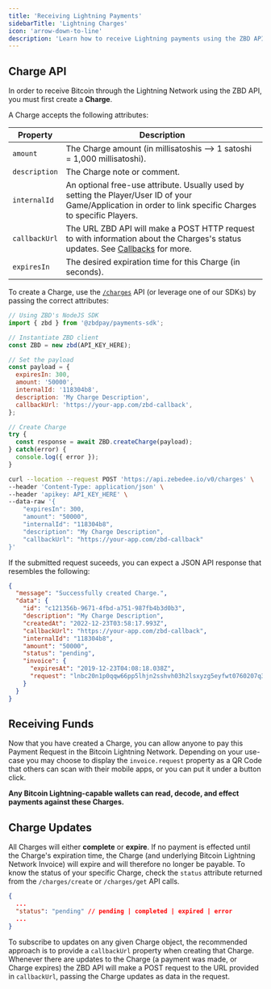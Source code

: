 ```yaml
---
title: 'Receiving Lightning Payments'
sidebarTitle: 'Lightning Charges'
icon: 'arrow-down-to-line'
description: 'Learn how to receive Lightning payments using the ZBD API.'
---
```


## Charge API
In order to receive Bitcoin through the Lightning Network using the ZBD API, you must first create a **Charge**.

A Charge accepts the following attributes:

| Property | Description |
| --- | --- |
| `amount` | The Charge amount (in millisatoshis --> 1 satoshi = 1,000 millisatoshi). |
| `description` | The Charge note or comment. |
| `internalId` | An optional free-use attribute. Usually used by setting the Player/User ID of your Game/Application in order to link specific Charges to specific Players. |
| `callbackUrl` | The URL ZBD API will make a POST HTTP request to with information about the Charges's status updates. See [Callbacks](/payments/api/callbacks) for more. |
| `expiresIn` | The desired expiration time for this Charge (in seconds). |

To create a Charge, use the [`/charges`](/payments/api/lightning-charges/create) API (or leverage one of our SDKs) by passing the correct attributes:

<CodeGroup>

```js NodeJS
// Using ZBD's NodeJS SDK
import { zbd } from '@zbdpay/payments-sdk';

// Instantiate ZBD client
const ZBD = new zbd(API_KEY_HERE);

// Set the payload
const payload = {
  expiresIn: 300,
  amount: '50000',
  internalId: '118304b8',
  description: 'My Charge Description',
  callbackUrl: 'https://your-app.com/zbd-callback',
};

// Create Charge
try {
  const response = await ZBD.createCharge(payload);
} catch(error) {
  console.log({ error });
}
```

```bash cURL
curl --location --request POST 'https://api.zebedee.io/v0/charges' \
--header 'Content-Type: application/json' \
--header 'apikey: API_KEY_HERE' \
--data-raw '{
    "expiresIn": 300,
    "amount": "50000",
    "internalId": "118304b8",
    "description": "My Charge Description",
    "callbackUrl": "https://your-app.com/zbd-callback"
}'
```

</CodeGroup>

If the submitted request suceeds, you can expect a JSON API response that resembles the following:

```json
{
  "message": "Successfully created Charge.",
  "data": {
    "id": "c121356b-9671-4fbd-a751-987fb4b3d0b3",
    "description": "My Charge Description",
    "createdAt": "2022-12-23T03:58:17.993Z",
    "callbackUrl": "https://your-app.com/zbd-callback",
    "internalId": "118304b8",
    "amount": "50000",
    "status": "pending",
    "invoice": {
      "expiresAt": "2019-12-23T04:08:18.038Z",
      "request": "lnbc20n1p0qqw66pp5lhjn2sshvh03h2lsxyzg5eyfwt0760207q3hake25fs7l3psegtqdpgg3jhxcmjd9c8g6t0dcsx7e3qw35x2gzrdpshyem9cqzpgxqzjcfppjramjf8sxnvy3k8dq84kv56dy5gq9mlqs9qy9qsqsp5jvf69w282jdxkyt824dn0crxdentx8nvncfdt0ulqp75lvkjpagqqwpgcttpmfzaxc3akfn85jlu8cmtv5l2hu8q3yqttru8vlryg3vnewssy8w00yyfsghzqj03j45kj3uhhjek6q6e8djfu5u4gna6wjcqdsdhwe"
    }
  }
}
```

## Receiving Funds

Now that you have created a Charge, you can allow anyone to pay this Payment Request in the Bitcoin Lightning Network. Depending on your use-case you may choose to display the `invoice.request` property as a QR Code that others can scan with their mobile apps, or you can put it under a button click.

**Any Bitcoin Lightning-capable wallets can read, decode, and effect payments against these Charges.**

## Charge Updates

All Charges will either **complete** or **expire**. If no payment is effected until the Charge's expiration time, the Charge (and underlying Bitcoin Lightning Network Invoice) will expire and will therefore no longer be payable. To know the status of your specific Charge, check the `status` attribute returned from the `/charges/create` or `/charges/get` API calls.

```json
{
  ...
  "status": "pending" // pending | completed | expired | error
  ...
}
```

<Tip>To subscribe to updates on any given Charge object, the recommended approach is to provide a `callbackUrl` property when creating that Charge. Whenever there are updates to the Charge (a payment was made, or Charge expires) the ZBD API will make a POST request to the URL provided in `callbackUrl`, passing the Charge updates as data in the request.</Tip>